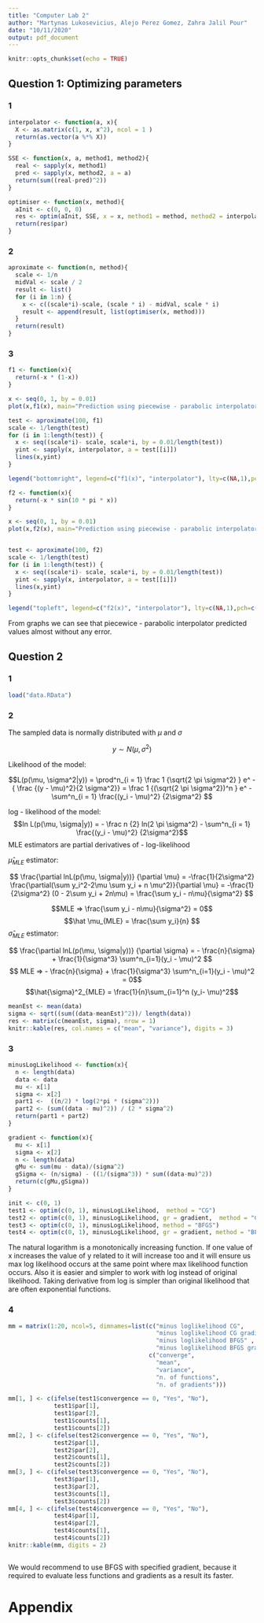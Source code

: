 ---
title: "Computer Lab 2"
author: "Martynas Lukosevicius, Alejo Perez Gomez, Zahra Jalil Pour"
date: "10/11/2020"
output: pdf_document
---

```{r setup, include=FALSE}
knitr::opts_chunk$set(echo = TRUE)
```

## Question 1: Optimizing parameters

### 1
```{r}
interpolator <- function(a, x){
  X <- as.matrix(c(1, x, x^2), ncol = 1 )
  return(as.vector(a %*% X))
}

SSE <- function(x, a, method1, method2){
  real <- sapply(x, method1)
  pred <- sapply(x, method2, a = a)
  return(sum((real-pred)^2))
}

optimiser <- function(x, method){
  aInit <- c(0, 0, 0)
  res <- optim(aInit, SSE, x = x, method1 = method, method2 = interpolator)
  return(res$par)
}
```

### 2 
```{r}
aproximate <- function(n, method){
  scale <- 1/n
  midVal <- scale / 2
  result <- list()
  for (i in 1:n) {
    x <- c((scale*i)-scale, (scale * i) - midVal, scale * i)
    result <- append(result, list(optimiser(x, method)))
  }
  return(result)
}
```

### 3

```{r, echo=FALSE, fig.height = 4}
f1 <- function(x){
  return(-x * (1-x))
}

x <- seq(0, 1, by = 0.01)
plot(x,f1(x), main="Prediction using piecewise - parabolic interpolator, n = 100", ylab = "y")

test <- aproximate(100, f1)
scale <- 1/length(test)
for (i in 1:length(test)) {
  x <- seq((scale*i)- scale, scale*i, by = 0.01/length(test))
  yint <- sapply(x, interpolator, a = test[[i]])
  lines(x,yint)
}

legend("bottomright", legend=c("f1(x)", "interpolator"), lty=c(NA,1),pch=c(1,NA))
```

```{r, echo = FALSE, fig.height = 4}

f2 <- function(x){
  return(-x * sin(10 * pi * x))
}

x <- seq(0, 1, by = 0.01)
plot(x,f2(x), main="Prediction using piecewise - parabolic interpolator, n = 100", ylab = "y")


test <- aproximate(100, f2)
scale <- 1/length(test)
for (i in 1:length(test)) {
  x <- seq((scale*i)- scale, scale*i, by = 0.01/length(test))
  yint <- sapply(x, interpolator, a = test[[i]])
  lines(x,yint)
}

legend("topleft", legend=c("f2(x)", "interpolator"), lty=c(NA,1),pch=c(1,NA))
```
From graphs we can see that piecewice - parabolic interpolator predicted values almost without any error.

## Question 2

### 1

```{r}
load("data.RData")
```

### 2

The sampled data is normally distributed with $\mu$ and $\sigma$ 

$$y \sim N(\mu, \sigma^2)$$

Likelihood of the model:

$$L(p(\mu, \sigma^2|y)) = \prod^n_{i = 1} \frac 1 {\sqrt{2 \pi \sigma^2} } e^ - { \frac {(y - \mu)^2}{2 \sigma^2}} = \frac 1 {(\sqrt{2 \pi \sigma^2})^n } e^ - \sum^n_{i = 1} \frac{(y_i - \mu)^2} {2\sigma^2} $$

log - likelihood of the model:
$$ln L(p(\mu, \sigma|y)) = - \frac n {2} ln(2 \pi \sigma^2) - \sum^n_{i = 1} \frac{(y_i - \mu)^2} {2\sigma^2}$$
MLE estimators are partial derivatives of - log-likelihood

$\hat \mu _{MLE}$ estimator:

$$ \frac{\partial lnL(p(\mu, \sigma|y))} {\partial \mu} = -\frac{1}{2\sigma^2} \frac{\partial(\sum y_i^2-2\mu \sum y_i + n \mu^2)}{\partial \mu} = -\frac{1}{2\sigma^2} (0 - 2\sum y_i + 2n\mu) = \frac{\sum y_i - n\mu}{\sigma^2} $$

$$MLE => \frac{\sum y_i - n\mu}{\sigma^2} = 0$$
$$\hat \mu_{MLE} = \frac{\sum y_i}{n} $$
$\hat \sigma _{MLE}$ estimator:

$$ \frac{\partial lnL(p(\mu, \sigma|y))} {\partial \sigma} = - \frac{n}{\sigma} + \frac{1}{\sigma^3} \sum^n_{i=1}(y_i - \mu)^2 $$
$$ MLE => - \frac{n}{\sigma} + \frac{1}{\sigma^3} \sum^n_{i=1}(y_i - \mu)^2 = 0$$
$$\hat{\sigma}^2_{MLE} = \frac{1}{n}\sum_{i=1}^n (y_i- \mu)^2$$

```{r, echo=FALSE}
meanEst <- mean(data)
sigma <- sqrt((sum((data-meanEst)^2))/ length(data))
res <- matrix(c(meanEst, sigma), nrow = 1)
knitr::kable(res, col.names = c("mean", "variance"), digits = 3)

```

### 3



<!-- $$ln L(p(\mu, \sigma|y)) = - \frac n {2} ln(2 \pi \sigma^2) - \sum^n_{i = 1} \frac{(y_i - \mu)^2} {2\sigma^2}$$ -->
<!-- $$ \frac{\sum (y-\mu)^2}{2\sigma^2} = \frac{\sum y^2-2(\sum y)\mu +n\mu^2}{2\sigma^2} = \frac{\sum( \mu - y_i)}{\sigma^2}$$ -->


```{r}


minusLogLikelihood <- function(x){
  n <- length(data)
  data <- data
  mu <- x[1]
  sigma <- x[2]
  part1 <-  ((n/2) * log(2*pi * (sigma^2)))
  part2 <- (sum((data - mu)^2)) / (2 * sigma^2)
  return(part1 + part2)
}

```

```{r , echo=FALSE}

gradient <- function(x){
  mu <- x[1]
  sigma <- x[2]
  n <- length(data)
  gMu <- sum(mu - data)/(sigma^2)
  gSigma <- (n/sigma) - ((1/(sigma^3)) * sum((data-mu)^2))
  return(c(gMu,gSigma))
}

init <- c(0, 1)
test1 <- optim(c(0, 1), minusLogLikelihood,  method = "CG")
test2 <- optim(c(0, 1), minusLogLikelihood, gr = gradient,  method = "CG")
test3 <- optim(c(0, 1), minusLogLikelihood, method = "BFGS")
test4 <- optim(c(0, 1), minusLogLikelihood, gr = gradient, method = "BFGS")

```


The natural logarithm is a monotonically increasing function. If one value of x increases the value of y related to it will increase too and it will ensure us max log likelihood occurs at the same point where max likelihood function occurs. Also it is easier and simpler to work with log instead of original likelihood. Taking derivative from log is simpler than original likelihood that are often exponential functions.

### 4

```{r, echo=FALSE}

mm = matrix(1:20, ncol=5, dimnames=list(c("minus loglikelihood CG", 
                                          "minus loglikelihood CG gradient",
                                          "minus loglikelihood BFGS" ,
                                          "minus loglikelihood BFGS gradient"), 
                                        c("converge", 
                                          "mean", 
                                          "variance", 
                                          "n. of functions", 
                                          "n. of gradients")))

mm[1, ] <- c(ifelse(test1$convergence == 0, "Yes", "No"), 
             test1$par[1], 
             test1$par[2], 
             test1$counts[1], 
             test1$counts[2])
mm[2, ] <- c(ifelse(test2$convergence == 0, "Yes", "No"), 
             test2$par[1], 
             test2$par[2], 
             test2$counts[1], 
             test2$counts[2])
mm[3, ] <- c(ifelse(test3$convergence == 0, "Yes", "No"), 
             test3$par[1], 
             test3$par[2], 
             test3$counts[1], 
             test3$counts[2])
mm[4, ] <- c(ifelse(test4$convergence == 0, "Yes", "No"), 
             test4$par[1], 
             test4$par[2], 
             test4$counts[1], 
             test4$counts[2])
knitr::kable(mm, digits = 2)



```

We would recommend to use BFGS with specified gradient, because it required to evaluate less functions and gradients as a result its faster. 

# Appendix

```{r ref.label=knitr::all_labels(), echo = T, eval = F}
```

